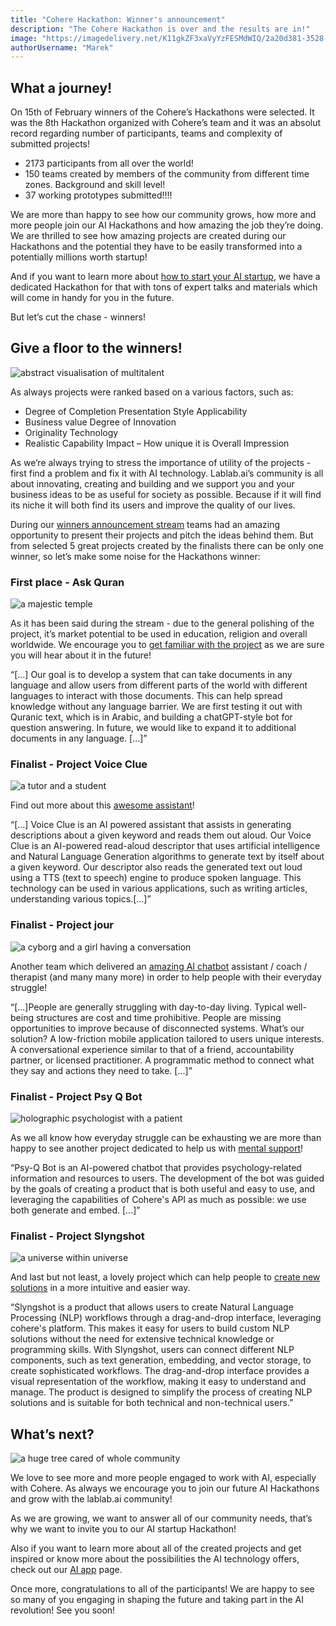 ```yaml
---
title: "Cohere Hackathon: Winner's announcement"
description: "The Cohere Hackathon is over and the results are in!"
image: "https://imagedelivery.net/K11gkZF3xaVyYzFESMdWIQ/2a20d381-3528-4983-1e10-a04306c88900/full"
authorUsername: "Marek"
---
```


## What a journey!

On 15th of February winners of the Cohere’s Hackathons were selected. It was the 8th Hackathon organized with Cohere’s team and it was an absolut record regarding number of participants, teams and complexity of submitted projects!


* 2173 participants from all over the world!
* 150 teams created by members of the community from different time zones. Background and skill level!
* 37 working prototypes submitted!!!!

We are more than happy to see how our community grows, how more and more people join our AI Hackathons and how amazing the job they’re doing. We are thrilled to see how amazing projects are created during our Hackathons and the potential they have to be easily transformed into a potentially millions worth startup! 

And if you want to learn more about [how to start your AI startup](https://lablab.ai/event/ai-startup-hackathon), we have a dedicated Hackathon for that with tons of expert talks and materials which will come in handy for you in the future. 

But let’s cut the chase - winners!


## Give a floor to the winners!

<Img src="https://imagedelivery.net/K11gkZF3xaVyYzFESMdWIQ/fcf79ca9-df12-494f-995f-66b2f67c2500/full" alt="abstract visualisation of multitalent" />

As always projects were ranked based on a various factors, such as:


* Degree of Completion Presentation Style Applicability
* Business value Degree of Innovation
* Originality Technology
* Realistic Capability Impact – How unique it is Overall Impression

As we’re always trying to stress the importance of utility of the projects - first find a problem and fix it with AI technology. Lablab.ai’s community is all about innovating, creating and building and we support you and your business ideas to be as useful for society as possible. Because if it will find its niche it will both find its users and improve the quality of our lives.

During our [winners announcement stream](https://www.twitch.tv/videos/1738947610) teams had an amazing opportunity to present their projects and pitch the ideas behind them. But from selected 5 great projects created by the finalists there can be only one winner, so let’s make some noise for the Hackathons winner:


### First place - Ask Quran

<Img src="https://imagedelivery.net/K11gkZF3xaVyYzFESMdWIQ/22bc34e4-555e-4b05-f68b-dcf6e91a5f00/full" alt="a majestic temple" />

As it has been said during the stream - due to the general polishing of the project, it’s market potential to be used in education, religion and overall worldwide. We encourage you to [get familiar with the project](https://lablab.ai/event/cohere-hackathon/menlo-park-lab/ask-quran) as we are sure you will hear about it in the future!

“[...] Our goal is to develop a system that can take documents in any language and allow users from different parts of the world with different languages to interact with those documents. This can help spread knowledge without any language barrier. We are first testing it out with Quranic text, which is in Arabic, and building a chatGPT-style bot for question answering. In future, we would like to expand it to additional documents in any language. [...]”


### Finalist - Project Voice Clue

<Img src="https://imagedelivery.net/K11gkZF3xaVyYzFESMdWIQ/29eb5968-6d80-4461-3c61-b1cda46b7e00/full" alt="a tutor and a student" />

Find out more about this [awesome assistant](https://lablab.ai/event/cohere-hackathon/wem2/voice-clue)!

“[...] Voice Clue is an AI powered assistant that assists in generating descriptions about a given keyword and reads them out aloud. Our Voice Clue is an AI-powered read-aloud descriptor that uses artificial intelligence and Natural Language Generation algorithms to generate text by itself about a given keyword. Our descriptor also reads the generated text out loud using a TTS (text to speech) engine to produce spoken language. This technology can be used in various applications, such as writing articles, understanding various topics.[...]”


### Finalist - Project jour

<Img src="https://imagedelivery.net/K11gkZF3xaVyYzFESMdWIQ/11fc4886-0b99-4c5f-8e20-044e16896200/full" alt="a cyborg and a girl having a conversation" />

Another team which delivered an [amazing AI chatbot](https://lablab.ai/event/cohere-hackathon/ahmed-chan-enterprise/jour) assistant / coach / therapist (and many many more) in order to help people with their everyday struggle!

“[...]People are generally struggling with day-to-day living. Typical well-being structures are cost and time prohibitive. People are missing opportunities to improve because of disconnected systems. What’s our solution? A low-friction mobile application tailored to users unique interests. A conversational experience similar to that of a friend, accountability partner, or licensed practitioner. A programmatic method to connect what they say and actions they need to take. [...]”


### Finalist - Project Psy Q Bot

<Img src="https://imagedelivery.net/K11gkZF3xaVyYzFESMdWIQ/d74ff778-88fb-4fe9-14ea-bff6e0f0f300/full" alt="holographic psychologist with a patient" />

As we all know how everyday struggle can be exhausting we are more than happy to see another project dedicated to help us with [mental support](https://lablab.ai/event/cohere-hackathon/the-incremental-experience/psy-q-bot)!

“Psy-Q Bot is an AI-powered chatbot that provides psychology-related information and resources to users. The development of the bot was guided by the goals of creating a product that is both useful and easy to use, and leveraging the capabilities of Cohere's API as much as possible: we use both generate and embed. [...]”


### Finalist - Project Slyngshot

<Img src="https://imagedelivery.net/K11gkZF3xaVyYzFESMdWIQ/9d8c3646-3347-4cd1-5307-9e6da5c8e700/full" alt="a universe within universe" />

And last but not least, a lovely project which can help people to [create new solutions](https://lablab.ai/event/cohere-hackathon/slyngshot/slyngshot) in a more intuitive and easier way.

“Slyngshot is a product that allows users to create Natural Language Processing (NLP) workflows through a drag-and-drop interface, leveraging cohere's platform. This makes it easy for users to build custom NLP solutions without the need for extensive technical knowledge or programming skills. With Slyngshot, users can connect different NLP components, such as text generation, embedding, and vector storage, to create sophisticated workflows. The drag-and-drop interface provides a visual representation of the workflow, making it easy to understand and manage. The product is designed to simplify the process of creating NLP solutions and is suitable for both technical and non-technical users.”


## What’s next?

<Img src="https://imagedelivery.net/K11gkZF3xaVyYzFESMdWIQ/9039ffea-19db-45b9-5dc5-19a710a7e000/full" alt="a huge tree cared of whole community" />

We love to see more and more people engaged to work with AI, especially with Cohere. As always we encourage you to join our future AI Hackathons and grow with the lablab.ai community!

As we are growing, we want to answer all of our community needs, that’s why we want to invite you to our AI startup Hackathon!

Also if you want to learn more about all of the created projects and get inspired or know more about the possibilities the AI technology offers, check out our [AI app](https://lablab.ai/apps) page.

Once more, congratulations to all of the participants! We are happy to see so many of you engaging in shaping the future and taking part in the AI revolution! See you soon!

